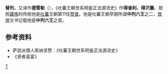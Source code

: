'''替列'''，又译作'''德雪勒'''（{{bo|z=དེ་ཤོ་ལེགས|w=De sho legs}}），《吐蕃王朝世系明鉴正法源流史》作'''得雀利、得泬蕾'''。按照[[藏族|藏族]]的传统他是[[吐蕃|吐蕃]]王朝第11任[[赞普|赞普]]。他是吐蕃王朝早期所谓'''中列六王'''之二，[[敦煌|敦煌]]文书记载他是'''中列六王'''之首。

==参考资料==
*萨迦派僧人索纳坚赞：《吐蕃王朝世系明鉴正法源流史》
*《贤者喜宴》

{{start box}}
{{s-before|[[额雪列|额雪列]]}}
{{s-title|[[吐蕃国王列表|吐蕃赞普]]|第10任<br />'''中列六王'''之二}}
{{s-after|[[体雪列|体雪列]]}}
{{end box}}
{{吐蕃赞普}}

[[Category:吐蕃赞普|T]]